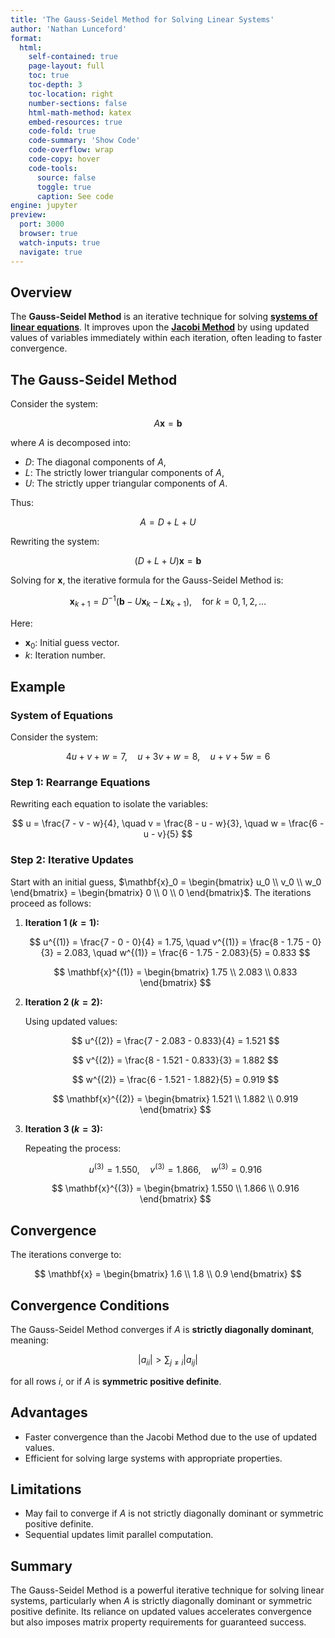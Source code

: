 ```yaml
---
title: 'The Gauss-Seidel Method for Solving Linear Systems'
author: 'Nathan Lunceford'
format:
  html:
    self-contained: true
    page-layout: full
    toc: true
    toc-depth: 3
    toc-location: right
    number-sections: false
    html-math-method: katex
    embed-resources: true
    code-fold: true
    code-summary: 'Show Code'
    code-overflow: wrap
    code-copy: hover
    code-tools:
      source: false
      toggle: true
      caption: See code
engine: jupyter
preview:
  port: 3000
  browser: true
  watch-inputs: true
  navigate: true
---
```


## **Overview**

The **Gauss-Seidel Method** is an iterative technique for solving [**systems of linear equations**](../../w06/linear-systems.html). It improves upon the [**Jacobi Method**](./jacobi-method.html) by using updated values of variables immediately within each iteration, often leading to faster convergence.

## **The Gauss-Seidel Method**

Consider the system:

$$
A\mathbf{x} = \mathbf{b}
$$

where $A$ is decomposed into:

- $D$: The diagonal components of $A$,
- $L$: The strictly lower triangular components of $A$,
- $U$: The strictly upper triangular components of $A$.

Thus:

$$
A = D + L + U
$$

Rewriting the system:

$$
(D + L + U)\mathbf{x} = \mathbf{b}
$$

Solving for $\mathbf{x}$, the iterative formula for the Gauss-Seidel Method is:

$$
\mathbf{x}_{k+1} = D^{-1} \left( \mathbf{b} - U\mathbf{x}_{k} - L\mathbf{x}_{k+1} \right), \quad \text{for } k = 0, 1, 2, \dots
$$

Here:

- $\mathbf{x}_0$: Initial guess vector.
- $k$: Iteration number.

## **Example**

### **System of Equations**

Consider the system:

$$
4u + v + w = 7, \quad u + 3v + w = 8, \quad u + v + 5w = 6
$$

### **Step 1: Rearrange Equations**

Rewriting each equation to isolate the variables:

$$
u = \frac{7 - v - w}{4}, \quad v = \frac{8 - u - w}{3}, \quad w = \frac{6 - u - v}{5}
$$

### **Step 2: Iterative Updates**

Start with an initial guess, $\mathbf{x}_0 = \begin{bmatrix} u_0 \\ v_0 \\ w_0 \end{bmatrix} = \begin{bmatrix} 0 \\ 0 \\ 0 \end{bmatrix}$. The iterations proceed as follows:

1. **Iteration 1 ($k = 1$):**

   $$
   u^{(1)} = \frac{7 - 0 - 0}{4} = 1.75, \quad
   v^{(1)} = \frac{8 - 1.75 - 0}{3} = 2.083, \quad
   w^{(1)} = \frac{6 - 1.75 - 2.083}{5} = 0.833
   $$

   $$
   \mathbf{x}^{(1)} = \begin{bmatrix} 1.75 \\ 2.083 \\ 0.833 \end{bmatrix}
   $$

2. **Iteration 2 ($k = 2$):**

   Using updated values:

   $$
   u^{(2)} = \frac{7 - 2.083 - 0.833}{4} = 1.521
   $$

   $$
   v^{(2)} = \frac{8 - 1.521 - 0.833}{3} = 1.882
   $$

   $$
   w^{(2)} = \frac{6 - 1.521 - 1.882}{5} = 0.919
   $$

   $$
   \mathbf{x}^{(2)} = \begin{bmatrix} 1.521 \\ 1.882 \\ 0.919 \end{bmatrix}
   $$

3. **Iteration 3 ($k = 3$):**

   Repeating the process:

   $$
   u^{(3)} = 1.550, \quad v^{(3)} = 1.866, \quad w^{(3)} = 0.916
   $$

   $$
   \mathbf{x}^{(3)} = \begin{bmatrix} 1.550 \\ 1.866 \\ 0.916 \end{bmatrix}
   $$

## **Convergence**

The iterations converge to:

$$
\mathbf{x} = \begin{bmatrix} 1.6 \\ 1.8 \\ 0.9 \end{bmatrix}
$$

## **Convergence Conditions**

The Gauss-Seidel Method converges if $A$ is **strictly diagonally dominant**, meaning:

$$
|a_{ii}| > \sum_{j \neq i} |a_{ij}|
$$

for all rows $i$, or if $A$ is **symmetric positive definite**.

## **Advantages**

- Faster convergence than the Jacobi Method due to the use of updated values.
- Efficient for solving large systems with appropriate properties.

## **Limitations**

- May fail to converge if $A$ is not strictly diagonally dominant or symmetric positive definite.
- Sequential updates limit parallel computation.

## **Summary**

The Gauss-Seidel Method is a powerful iterative technique for solving linear systems, particularly when $A$ is strictly diagonally dominant or symmetric positive definite. Its reliance on updated values accelerates convergence but also imposes matrix property requirements for guaranteed success.
